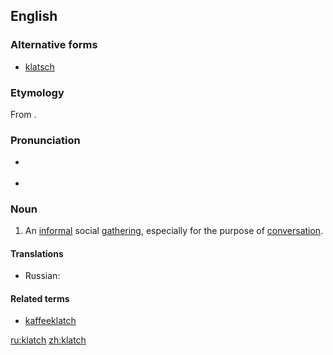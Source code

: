 ==English==
===Alternative forms===
*[[klatsch]]

===Etymology===
From {{etyl|de|en}} {{term|Klatsch||gossip|lang=de}}.

===Pronunciation===
* {{a|UK}} {{IPA|/klatʃ/}}
* {{a|US}} {{IPA|/klætʃ/}}

===Noun===
{{en-noun|es|pl2=klatchs}}

# An [[informal]] social [[gathering]], especially for the purpose of [[conversation]].

====Translations====
{{trans-top|informal social gathering}}
* Russian: {{t|ru|посиделки}}
{{trans-mid}}
{{trans-bottom}}

====Related terms====
* [[kaffeeklatch]]

[[ru:klatch]]
[[zh:klatch]]